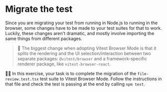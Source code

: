 # Migrate the test

Since you are migrating your test from running in Node.js to running in the browser, some changes have to be made to your test suites for that to work. Luckily, these changes aren't dramatic, and mostly involve importing the same things from different packages.

> 🦉 The biggest change when adopting Vitest Browser Mode is that it splits the rendering and the UI selection/interaction between two separate packages: `@vitest/browser` and a framework-specific renderer package, like `vitest-browser-react`.

👨‍💼 In this exercise, your task is to complete the migration of the `file-review.test.tsx` test suite to Vitest Browser Mode. Follow the instructions in that file and check the test is passing at the end by calling `npm test`.
